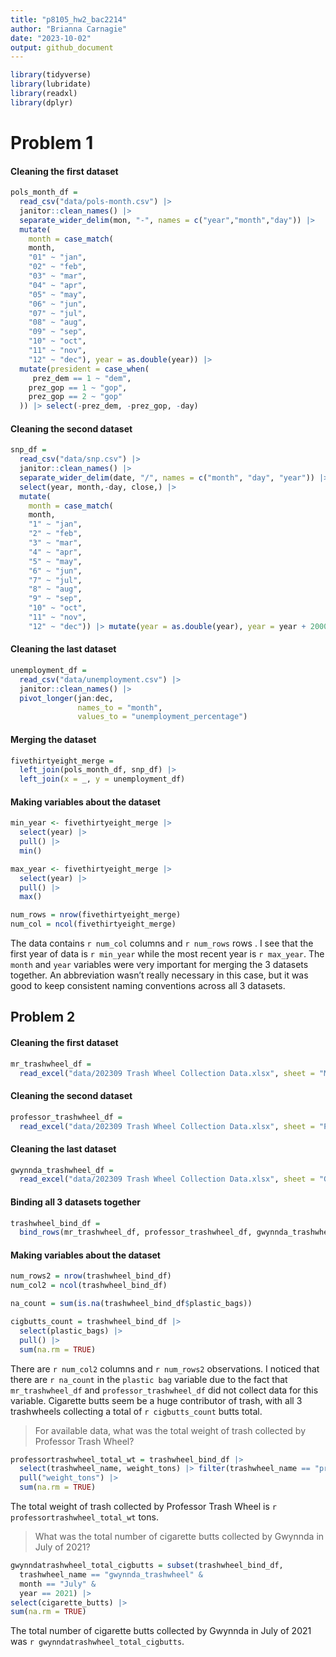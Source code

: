 ```yaml
---
title: "p8105_hw2_bac2214"
author: "Brianna Carnagie"
date: "2023-10-02"
output: github_document
---
```


```r
library(tidyverse)
library(lubridate)
library(readxl)
library(dplyr)
```

# Problem 1
#### Cleaning the first dataset
```r
pols_month_df = 
  read_csv("data/pols-month.csv") |> 
  janitor::clean_names() |> 
  separate_wider_delim(mon, "-", names = c("year","month","day")) |> 
  mutate(
    month = case_match(
    month,
    "01" ~ "jan",
    "02" ~ "feb",
    "03" ~ "mar",
    "04" ~ "apr",
    "05" ~ "may",
    "06" ~ "jun",
    "07" ~ "jul",
    "08" ~ "aug",
    "09" ~ "sep",
    "10" ~ "oct",
    "11" ~ "nov",
    "12" ~ "dec"), year = as.double(year)) |> 
  mutate(president = case_when(
     prez_dem == 1 ~ "dem",
    prez_gop == 1 ~ "gop",
    prez_gop == 2 ~ "gop"
  )) |> select(-prez_dem, -prez_gop, -day) 
``` 

#### Cleaning the second dataset
```r
snp_df = 
  read_csv("data/snp.csv") |> 
  janitor::clean_names() |> 
  separate_wider_delim(date, "/", names = c("month", "day", "year")) |> 
  select(year, month,-day, close,) |> 
  mutate(
    month = case_match(
    month,
    "1" ~ "jan",
    "2" ~ "feb",
    "3" ~ "mar",
    "4" ~ "apr",
    "5" ~ "may",
    "6" ~ "jun",
    "7" ~ "jul",
    "8" ~ "aug",
    "9" ~ "sep",
    "10" ~ "oct",
    "11" ~ "nov",
    "12" ~ "dec")) |> mutate(year = as.double(year), year = year + 2000)
```

#### Cleaning the last dataset 
```r
unemployment_df = 
  read_csv("data/unemployment.csv") |> 
  janitor::clean_names() |> 
  pivot_longer(jan:dec,
               names_to = "month",
               values_to = "unemployment_percentage") 
```
  
#### Merging the dataset
```r
fivethirtyeight_merge = 
  left_join(pols_month_df, snp_df) |>
  left_join(x = _, y = unemployment_df)
```

#### Making variables about the dataset
```r
min_year <- fivethirtyeight_merge |> 
  select(year) |> 
  pull() |> 
  min()

max_year <- fivethirtyeight_merge |> 
  select(year) |> 
  pull() |> 
  max()

num_rows = nrow(fivethirtyeight_merge)
num_col = ncol(fivethirtyeight_merge)
```

The data contains `r num_col` columns and `r num_rows` rows . I see that the first year of data is `r min_year`  while the most recent year is `r max_year`. The `month` and `year` variables were very important for merging the 3 datasets together. An abbreviation wasn't really necessary in this case, but it was good to keep consistent naming conventions across all 3 datasets.

## Problem 2

#### Cleaning the first dataset
```r
mr_trashwheel_df =
  read_excel("data/202309 Trash Wheel Collection Data.xlsx", sheet = "Mr. Trash Wheel", range = "A2:N586") |> janitor::clean_names() |> mutate(homes_powered = (weight_tons * 500)/30, trashwheel_name = "mr_trashwheel", year = as.double(year)) |> relocate(trashwheel_name)
```

#### Cleaning the second dataset
```r
professor_trashwheel_df = 
  read_excel("data/202309 Trash Wheel Collection Data.xlsx", sheet = "Professor Trash Wheel", range = "A2:M108") |> janitor::clean_names() |> mutate(homes_powered = (weight_tons * 500)/30, trashwheel_name = "professor_trashwheel")|> relocate(trashwheel_name)
```

#### Cleaning the last dataset
```r
gwynnda_trashwheel_df = 
  read_excel("data/202309 Trash Wheel Collection Data.xlsx", sheet = "Gwynnda Trash Wheel", range = "A2:L157") |>     janitor::clean_names() |> mutate(homes_powered = (weight_tons * 500)/30, trashwheel_name = "gwynnda_trashwheel") |> relocate(trashwheel_name)
```

#### Binding all 3 datasets together
```r
trashwheel_bind_df = 
  bind_rows(mr_trashwheel_df, professor_trashwheel_df, gwynnda_trashwheel_df)
```

 
#### Making variables about the dataset
```r
num_rows2 = nrow(trashwheel_bind_df)
num_col2 = ncol(trashwheel_bind_df)

na_count = sum(is.na(trashwheel_bind_df$plastic_bags))

cigbutts_count = trashwheel_bind_df |> 
  select(plastic_bags) |> 
  pull() |> 
  sum(na.rm = TRUE)
```

There are `r num_col2` columns and `r num_rows2` observations. I noticed that there are `r na_count` in the `plastic bag` variable due to the fact that `mr_trashwheel_df` and `professor_trashwheel_df` did not collect data for this variable. Cigarette butts seem be a huge contributor of trash, with all 3 trashwheels collecting a total of `r cigbutts_count` butts total. 


> For available data, what was the total weight of trash collected by Professor Trash Wheel?
```r
professortrashwheel_total_wt = trashwheel_bind_df |> 
  select(trashwheel_name, weight_tons) |> filter(trashwheel_name == "professor_trashwheel") |> 
  pull("weight_tons") |> 
  sum(na.rm = TRUE)
```

The total weight of trash collected by Professor Trash Wheel is `r professortrashwheel_total_wt` tons.


> What was the total number of cigarette butts collected by Gwynnda in July of 2021?
```r
gwynndatrashwheel_total_cigbutts = subset(trashwheel_bind_df,
  trashwheel_name == "gwynnda_trashwheel" &
  month == "July" &
  year == 2021) |> 
select(cigarette_butts) |> 
sum(na.rm = TRUE)  
```

The total number of cigarette butts collected by Gwynnda in July of 2021 was `r gwynndatrashwheel_total_cigbutts`.


